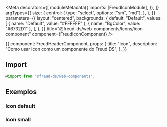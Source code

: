 
<Meta
  decorators={[
    moduleMetadata({
      imports: [FreudIconModule],
    }),
  ]}
  argTypes={{
    size: {
      control: {
        type: "select",
        options: ["sm", "md"],
      },
    },
  }}
  parameters={{
    layout: "centered",
    backgrounds: {
      default: "Default",
      values: [
        { name: "Default", value: "#FFFFFF" },
        { name: "BgColor", value: "#6732D1" },
      ],
    },
  }}
  title="@freud-ds/web-components/Icons/icon-component"
  component={FreudIconComponent}
/>

<Story name="Storyname-hidden">
  {{
    component: FreudHeaderComponent,
    props: {
      title: "Icon",
      description:
        "Como usar Icon como um componente do Freud DS",
    },
  }}
</Story>

## <a id="importing"></a>Import

```ts
@import from "@freud-ds/web-components";
```

## <a id="exemplos"></a>Exemplos

### Icon default

<Canvas>
  <Story name="Icon">
    <freud-icon icon="accessible"></freud-icon>
  </Story>
</Canvas>

### Icon small

<Canvas>
  <Story name="IconSmall">
      <freud-icon icon="accessible" size="sm"></freud-icon>
  </Story>
</Canvas>



